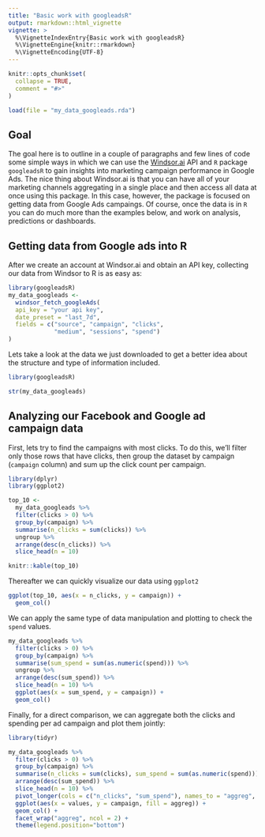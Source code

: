 ---
title: "Basic work with googleadsR"
output: rmarkdown::html_vignette
vignette: >
  %\VignetteIndexEntry{Basic work with googleadsR}
  %\VignetteEngine{knitr::rmarkdown}
  %\VignetteEncoding{UTF-8}
---

```{r, include = FALSE}
knitr::opts_chunk$set(
  collapse = TRUE,
  comment = "#>"
)

load(file = "my_data_googleads.rda")
```

## Goal

The goal here is to outline in a couple of paragraphs and few lines of code some simple ways in which we can use the [Windsor.ai](https://windsor.ai/) API and `R` package `googleadsR` to gain insights into marketing campaign performance in Google Ads. The nice thing about Windsor.ai is that you can have all of your marketing channels aggregating in a single place and then access all data at once using this package. In this case, however, the package is focused on getting data from Google Ads campaings. Of course, once the data is in `R` you can do much more than the examples below, and work on analysis, predictions or dashboards.

## Getting data from Google ads into R

After we create an account at Windsor.ai and obtain an API key, collecting our data from Windsor to R is as easy as:


```{r, eval = FALSE}
library(googleadsR)
my_data_googleads <- 
  windsor_fetch_googleAds(
  api_key = "your api key",
  date_preset = "last_7d",
  fields = c("source", "campaign", "clicks",
             "medium", "sessions", "spend")
)
```

Lets take a look at the data we just downloaded to get a better idea about the structure and type of information included. 

```{r, echo = FALSE}
library(googleadsR)
```

```{r}
str(my_data_googleads)
```

## Analyzing our Facebook  and Google ad campaign data 

First, lets try to find the campaigns with most clicks. To do this, we'll filter only those rows that have clicks, then group the dataset by campaign (`campaign` column) and sum up the click count per campaign.

```{r}
library(dplyr)
library(ggplot2)

top_10 <- 
  my_data_googleads %>% 
  filter(clicks > 0) %>% 
  group_by(campaign) %>% 
  summarise(n_clicks = sum(clicks)) %>% 
  ungroup %>% 
  arrange(desc(n_clicks)) %>% 
  slice_head(n = 10)

knitr::kable(top_10)
```

Thereafter we can quickly visualize our data using `ggplot2`

```{r, fig.width=7}
ggplot(top_10, aes(x = n_clicks, y = campaign)) +
  geom_col()
```

We can apply the same type of data manipulation and plotting to check the `spend` values.

```{r, fig.width= 7}
my_data_googleads %>%
  filter(clicks > 0) %>%
  group_by(campaign) %>%
  summarise(sum_spend = sum(as.numeric(spend))) %>%
  ungroup %>%
  arrange(desc(sum_spend)) %>%
  slice_head(n = 10) %>%
  ggplot(aes(x = sum_spend, y = campaign)) +
  geom_col()
```

Finally, for a direct comparison, we can aggregate both the clicks and spending per ad campaign and plot them jointly:

```{r, fig.width=10}
library(tidyr)

my_data_googleads %>%
  filter(clicks > 0) %>%
  group_by(campaign) %>%
  summarise(n_clicks = sum(clicks), sum_spend = sum(as.numeric(spend))) %>%
  arrange(desc(sum_spend)) %>%
  slice_head(n = 10) %>%
  pivot_longer(cols = c("n_clicks", "sum_spend"), names_to = "aggreg", values_to = "values") %>%  
  ggplot(aes(x = values, y = campaign, fill = aggreg)) +
  geom_col() +
  facet_wrap("aggreg", ncol = 2) + 
  theme(legend.position="bottom")
```

